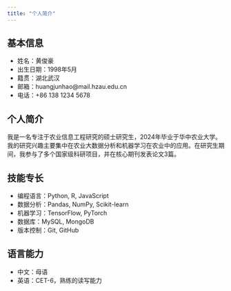---
title: "个人简介"
---

## 基本信息

- 姓名：黄俊豪
- 出生日期：1998年5月
- 籍贯：湖北武汉
- 邮箱：huangjunhao@mail.hzau.edu.cn
- 电话：+86 138 1234 5678

## 个人简介

我是一名专注于农业信息工程研究的硕士研究生，2024年毕业于华中农业大学。我的研究兴趣主要集中在农业大数据分析和机器学习在农业中的应用。在研究生期间，我参与了多个国家级科研项目，并在核心期刊发表论文3篇。

## 技能专长

- 编程语言：Python, R, JavaScript
- 数据分析：Pandas, NumPy, Scikit-learn
- 机器学习：TensorFlow, PyTorch
- 数据库：MySQL, MongoDB
- 版本控制：Git, GitHub

## 语言能力

- 中文：母语
- 英语：CET-6，熟练的读写能力
